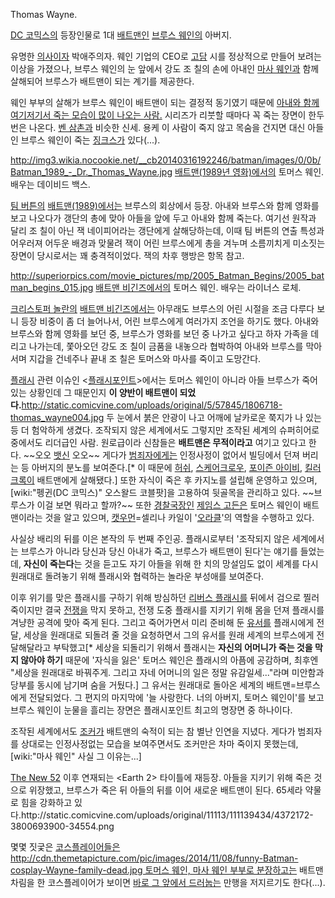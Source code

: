 Thomas Wayne.

[[DC 코믹스]]의 등장인물로 1대 [[배트맨]]인 [[브루스 웨인]]의 아버지.

유명한 [[의사]]이자 박애주의자. 웨인 기업의 CEO로 [[고담]] 시를 정상적으로 만들어 보려는 이상을 가졌으나, 브루스 웨인의 눈 앞에서 강도 조 칠의 손에 아내인 [[마사 웨인]]과 함께 살해되어 브루스가 배트맨이 되는 계기를 제공한다.

웨인 부부의 살해가 브루스 웨인이 배트맨이 되는 결정적 동기였기 때문에 [[사망전대|아내와 함께 여기저기서 죽는 모습이 많이 나오는 사람.]] 시리즈가 리붓할 때마다 꼭 죽는 장면이 한두번은 나온다. [[벤 파커|벤 삼촌]]과 비슷한 신세. 용케 이 사람이 죽지 않고 목숨을 건지면 대신 아들인 브루스 웨인이 죽는 [[징크스]]가 있다(...).

http://img3.wikia.nocookie.net/__cb20140316192246/batman/images/0/0b/Batman_1989_-_Dr._Thomas_Wayne.jpg
[[배트맨(1989년 영화)]]에서의 토머스 웨인. 배우는 데이비드 백스.

[[팀 버튼]]의 [[배트맨(1989)]]에서는 브루스의 회상에서 등장. 아내와 브루스와 함께 영화를 보고 나오다가 갱단의 총에 맞아 아들을 앞에 두고 아내와 함께 죽는다. 여기선 원작과 달리 조 칠이 아닌 잭 네이피어라는 갱단에게 살해당하는데, 이때 팀 버튼의 연출 특성과 어우러져 어두운 배경과 맞물려 잭이 어린 브루스에게 총을 겨누며 소름끼치게 미소짓는 장면이 당시로서는 꽤 충격적이었다. 잭의 차후 행방은 항목 참고.

http://superiorpics.com/movie_pictures/mp/2005_Batman_Begins/2005_batman_begins_015.jpg
[[배트맨 비긴즈]]에서의 토머스 웨인. 배우는 라이너스 로체.

[[크리스토퍼 놀란]]의 [[배트맨 비긴즈]]에서는 아무래도 브루스의 어린 시절을 조금 다루다 보니 등장 비중이 좀 더 늘어나서, 어린 브루스에게 여러가지 조언을 하기도 했다. 아내와 브루스와 함께 영화를 보던 중, 브루스가 영화를 보던 중 나가고 싶다고 하자 가족을 데리고 나가는데, 쫓아오던 강도 조 칠이 금품을 내놓으라 협박하여 아내와 브루스를 막아서며 지갑을 건네주나 끝내 조 칠은 토머스와 마사를 죽이고 도망간다.

[[플래시(DC)|플래시]] 관련 이슈인 <[[플래시포인트]]>에서는 토머스 웨인이 아니라 아들 브루스가 죽어있는 상황인데 그 때문인지 '''이 양반이 배트맨이 되었다.'''http://static.comicvine.com/uploads/original/5/57845/1806718-thomas_wayne004.jpg 두 눈에서 붉은 안광이 나고 어깨에 날카로운 쭉지가 나 있는 등 더 험악하게 생겼다. 조작되지 않은 세계에서도 그렇지만 조작된 세계의 슈퍼히어로 중에서도 리더급인 사람. 원로급이라 신참들은 '''배트맨은 무적이라고''' 여기고 있다고 한다. ~~오오 [[뱃신]] 오오~~ 게다가 [[범죄자]]에게는 인정사정이 없어서 빌딩에서 던져 버리는 등 아버지의 분노를 보여준다.[* 이 때문에 [[허쉬]], [[스케어크로우]], [[포이즌 아이비]], [[킬러 크록]]이 배트맨에게 살해됐다.] 또한 자식이 죽은 후 카지노를 설립해 운영하고 있으며, [wiki:"펭귄(DC 코믹스)" 오스왈드 코블팟]을 고용하여 뒷골목을 관리하고 있다. ~~브루스가 이걸 보면 뭐라고 할까?~~ 또한 [[경찰]]국장인 [[제임스 고든]]은 토머스 웨인이 배트맨이라는 것을 알고 있으며, [[캣우먼]]=셀리나 카일이 '[[오라클(DC 코믹스)|오라클]]'의 역할을 수행하고 있다.

사실상 배리의 뒤를 이은 본작의 두 번째 주인공. 플래시로부터 '조작되지 않은 세계에서는 브루스가 아니라 당신과 당신 아내가 죽고, 브루스가 배트맨이 된다'는 얘기를 들었는데, '''자신이 죽는다'''는 것을 듣고도 자기 아들을 위해 한 치의 망설임도 없이 세계를 다시 원래대로 돌려놓기 위해 플래시와 협력하는 놀라운 부성애를 보여준다.

이후 위기를 맞은 플래시를 구하기 위해 방심하던 [[리버스 플래시]]를 뒤에서 검으로 찔러 죽이지만 결국 [[전쟁]]을 막지 못하고, 전쟁 도중 플래시를 지키기 위해 몸을 던져 플래시를 겨냥한 공격에 맞아 죽게 된다. 그리고 죽어가면서 미리 준비해 둔 [[유서]]를 플래시에게 전달, 세상을 원래대로 되돌려 줄 것을 요청하면서 그의 유서를 원래 세계의 브루스에게 전달해달라고 부탁했고[* 세상을 되돌리기 위해서 플래시는 '''자신의 어머니가 죽는 것을 막지 않아야 하기''' 때문에 '자식을 잃은' 토머스 웨인은 플래시의 아픔에 공감하며, 최후엔 "세상을 원래대로 바꿔주게. 그리고 자네 어머니의 일은 정말 유감일세..."라며 미안함과 당부를 동시에 남기며 숨을 거뒀다.] 그 유서는 원래대로 돌아온 세계의 배트맨=브루스에게 전달되었다.
그 편지의 마지막에 '늘 사랑한다. 너의 아버지, 토머스 웨인이'를 보고 브루스 웨인이 눈물을 흘리는 장면은 플래시포인트 최고의 명장면 중 하나이다.

조작된 세계에서도 [[조커(DC 코믹스)|조커]]가 배트맨의 숙적이 되는 참 별난 인연을 지녔다. 게다가 범죄자를 상대로는 인정사정없는 모습을 보여주면서도 조커만은 차마 죽이지 못했는데, [wiki:"마사 웨인" 사실 그 이유는...]

[[The New 52]] 이후 연재되는 <Earth 2> 타이틀에 재등장. 아들을 지키기 위해 죽은 것으로 위장했고, 브루스가 죽은 뒤 아들의 뒤를 이어 새로운 배트맨이 된다. 65세라 약물로 힘을 강화하고 있다.http://static.comicvine.com/uploads/original/11113/111139434/4372172-3800693900-34554.png

몇몇 짓궃은 [[코스프레|코스플레이어]]들은 [[http://cdn.themetapicture.com/pic/images/2014/11/08/funny-Batman-cosplay-Wayne-family-dead.jpg 토머스 웨인, 마사 웨인 부부로 분장하고는]] 배트맨 차림을 한 코스플레이어가 보이면 [[패드립|바로 그 앞에서 드러눕는]] 만행을 저지르기도 한다(...).
